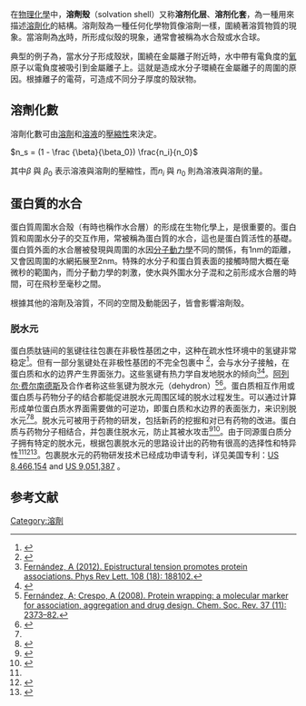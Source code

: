 {{NoteTA
|G1=Chemistry
|G2=Unit
|1 = zh-hans:体积分数; zh-hk:體積百分濃度; zh-tw:體積百分濃度;
|2 = zh-hans:百万分率; zh-hk:百萬分率; zh-tw:百萬分點濃度;
|3 = zh-hans:十亿分率; zh-hk:十億分率; zh-tw:十億分點濃度;
}}
{{multiple issues|
{{Expert|time=2014-01-19}}
{{expand|time=2014-01-18T17:17:45+00:00}}
}}
在[[物理化學|物理化學]]中，'''溶劑殼'''（solvation shell）又称'''溶剂化层'''、'''溶剂化套'''，為一種用來描述[[溶劑化|溶劑化]]的結構。溶劑殼為一種任何化學物質像溶劑一樣，圍繞著溶質物質的現象。當溶劑為[[水|水]]時，所形成似殼的現象，通常會被稱為水合殼或水合球。

典型的例子為，當水分子形成殼狀，圍繞在金屬離子附近時，水中帶有電負度的[[氧|氧]]原子以電負度被吸引到金屬離子上。這就是造成水分子環繞在金屬離子的周圍的原因。根據離子的電荷，可造成不同分子厚度的殼狀物。

==溶劑化數==
溶劑化數可由[[溶劑|溶劑]]和[[溶液|溶液]]的[[壓縮性|壓縮性]]來決定。

<math>n_s = (1 - \frac {\beta}{\beta_0}) \frac{n_i}{n_0}</math>

其中<math>\beta</math> 與 <math>\beta_0</math> 表示溶液與溶劑的壓縮性，而<math>n_i</math> 與 <math>n_0</math> 則為溶液與溶劑的量。

==蛋白質的水合==
蛋白質周圍水合殼（有時也稱作水合層）的形成在生物化學上，是很重要的。蛋白質和周圍水分子的交互作用，常被稱為蛋白質的水合，這也是蛋白質活性的基礎。蛋白質外面的水合層被發現與周圍的水因[[分子動力學|分子動力學]]不同的關係，有1nm的距離，又會因周圍的水網拓展至2nm。特殊的水分子和蛋白質表面的接觸時間大概在毫微秒的範圍內，而分子動力學的刺激，使水與外圍水分子混和之前形成水合層的時間，可在飛秒至毫秒之間。

根據其他的溶劑及溶質，不同的空間及動能因子，皆會影響溶劑殼。

===脱水元===
蛋白质肽链间的氢键往往包裹在非极性基团之中，这种在疏水性环境中的氢键非常稳定<ref name=PBall>{{cite journal | last1 = Ball | first1 = P | date = Jan 2008 | title = Water as an active constituent in cell biology | url = | journal = Chem Rev. | volume = 108 | issue = 1| pages = 74–108 | doi = 10.1021/cr068037a | pmid=18095715}}</ref>。但有一部分氢键处在非极性基团的不完全包裹中 <ref name="ref5">{{Cite web |url=http://www.pnas.org/content/100/1/113.full |title=Fernández, A; Scheraga, H (2003) Insufficiently dehydrated hydrogen bonds as determinants of protein interactions. Proceedings of the National Academy of Sciences USA 100: 113–118. |access-date=2015-10-29 |archive-date=2020-10-03 |archive-url=https://web.archive.org/web/20201003055637/https://www.pnas.org/content/100/1/113.full |dead-url=no }}</ref>，会与水分子接触，在蛋白质和水的边界产生界面张力。这些氢键有热力学自发地脱水的倾向<ref name="ref3">[https://dx.doi.org/10.1103%2Fphysrevlett.108.188102 Fernández, A (2012). Epistructural tension promotes protein associations. Phys Rev Lett. 108 (18): 188102.]</ref><ref name="ref4">{{Cite web |url=https://en.wikipedia.org/wiki/Special:BookSources/9783642117916 |title=Ariel Fernández. Transformative Concepts for Drug Design: Target Wrapping: Target Wrapping. Springer Science & Business Media, 2010. |access-date=2015-10-29 |archive-date=2015-10-29 |archive-url=https://web.archive.org/web/20151029043525/https://en.wikipedia.org/wiki/Special:BookSources/9783642117916 |dead-url=no }}</ref>。[[阿列尔·费尔南德斯|阿列尔·费尔南德斯]]及合作者称这些氢键为脱水元（dehydron）<ref name="ref1">[https://dx.doi.org/10.1039%2Fb804150b Fernández, A; Crespo, A (2008). Protein wrapping: a molecular marker for association, aggregation and drug design. Chem. Soc. Rev. 37 (11): 2373–82.]</ref><ref name="ref2">{{Cite web |url=https://www.springer.com/la/book/9783319168494 |title=Ariel Fernández Stigliano. Biomolecular Interfaces: Interactions, Functions and Drug Design. Springer, Berlin, 2015. ISBN 978-3-319-16849-4 |access-date=2015-10-29 |archive-date=2017-12-26 |archive-url=https://web.archive.org/web/20171226140430/http://www.springer.com/la/book/9783319168494 |dead-url=no }}</ref>。蛋白质相互作用或蛋白质与药物分子的结合都能促进脱水元周围区域的脱水过程发生。可以通过计算形成单位蛋白质水界面需要做的可逆功，即蛋白质和水边界的表面张力，来识别脱水元<ref name="ref3" /><ref name="ref6">{{Cite web |url=http://www.nature.com/nature/journal/v474/n7352/full/nature09992.html |title=Fernández, A; Lynch, M (2011) Non-adaptive origins of interactome complexity. Nature 474: 502-505. |access-date=2015-10-29 |archive-date=2014-01-20 |archive-url=https://web.archive.org/web/20140120023835/http://www.nature.com/nature/journal/v474/n7352/full/nature09992.html |dead-url=no }}</ref>。脱水元可被用于药物的研发，包括新药的挖掘和对已有药物的改进。蛋白质与药物分子相结合，并包裹住脱水元，防止其被水攻击<ref name="ref7">{{Cite web |url=https://www.ncbi.nlm.nih.gov/pmc/articles/PMC2096446 |title=Demetri, GD (2007) "Structural reengineering of imatinib to decrease cardiac risk in cancer therapy". J Clin Invest 117 (12): 3650–3. |access-date=2015-10-29 |archive-date=2021-03-09 |archive-url=https://web.archive.org/web/20210309055452/https://www.ncbi.nlm.nih.gov/pmc/articles/PMC2096446/ |dead-url=no }}</ref><ref name="ref8">{{Cite web |url=http://www.nature.com/nrd/journal/v7/n2/full/nrd2524.html |title=Sarah Crunkhorn (2008) for Nature Reviews Drug Discovery. Research Highlight: Anticancer drugs: Redesigning kinase inhibitors. |accessdate=2015-10-29 |archive-date=2009-04-13 |archive-url=https://web.archive.org/web/20090413055039/http://www.nature.com/nrd/journal/v7/n2/full/nrd2524.html |dead-url=no }}</ref>。由于同源蛋白质分子拥有特定的脱水元，根据包裹脱水元的思路设计出的药物有很高的选择性和特异性<ref name="ref8" /><ref name="ref9">{{Cite web |url=https://scholarship.rice.edu/handle/1911/61945 |title=Zhang, X (2009) Specificity in the druggable kinome: Molecular basis and Applications. Ph. D. Thesis, Rice University, USA |access-date=2015-10-29 |archive-date=2020-10-30 |archive-url=https://web.archive.org/web/20201030145720/https://scholarship.rice.edu/handle/1911/61945 |dead-url=no }}</ref><ref name="ref10">{{Cite web |url=https://scholarship.rice.edu/handle/1911/61791 |title=Chen, J (2010) Molecular Basis of Gene Dosage Sensitivity, Ph. D. Thesis, Rice University, USA |access-date=2015-10-29 |archive-date=2020-10-25 |archive-url=https://web.archive.org/web/20201025232434/https://scholarship.rice.edu/handle/1911/61791 |dead-url=no }}</ref>。包裹脱水元的药物研发技术已经成功申请专利，详见美国专利：[http://www.google.com/patents/US8466154 US 8,466,154] {{Wayback|url=http://www.google.com/patents/US8466154 |date=20161026100505 }} and [http://www.google.com/patents/US9051387 US 9,051,387] {{Wayback|url=http://www.google.com/patents/US9051387 |date=20161026100537 }}。

==参考文献==
{{reflist}}

{{溶液}}
[[Category:溶劑|Category:溶劑]]